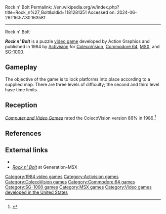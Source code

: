 Rock n' Bolt
Permalink: //en.wikipedia.org/w/index.php?title=Rock_n%27_Bolt&oldid=1181281351
Accessed on: 2024-06-26T16:57:30.163581



------
Rock n' Bolt
{{Short description|1984 video game}}
{{more citations needed|date=August 2014}}

{{Infobox video game
| title = 
| image = Rock n' Bolt Cover.jpg
| caption = 
| developer = Action Graphics<br>[[Sega]] {{small|(SG-1000)}}
| publisher = [[Activision]]<br>Sega {{small|(SG-1000)}}
| designer = Carl Norden<ref name="thiel"/><br>Satoshi Fujishima {{small|(SG-1000)}}
| composer = David Thiel<ref name="thiel"/><br>Satoshi Fujishima {{small|(SG-1000)}}
| released = 1984
| genre = [[Puzzle video game|Puzzle]]
| modes = 
| platforms = [[ColecoVision]], [[Commodore 64]], [[MSX]], [[SG-1000]]
}}

'''''Rock n' Bolt''''' is a puzzle [[video game]] developed by Action Graphics and published in 1984 by [[Activision]] for [[ColecoVision]], [[Commodore 64]], [[MSX]], and [[SG-1000]].

==Gameplay==
{{expand section|date=April 2018}}
The objective of the game is to lock platforms into place according to a supplied map. There are three levels of difficulty; the second and third level have time limits.

==Reception==
''[[Computer and Video Games]]'' rated the ColecoVision version 86% in 1989.<ref name="CVG">{{cite journal |title=Complete Games Guide |journal=[[Computer and Video Games]] |date=16 October 1989 |issue=Complete Guide to Consoles |pages=46–77 |url=https://retrocdn.net/images/9/98/CompleteGuideToConsoles_UK_01.pdf#page=46}}</ref>

==References==
{{reflist|refs=
<ref name="thiel">{{cite web|title=David Thiel Interview|url=http://www.c64.com/gt_display_interview.php?interview=31|website=C64.com|date=July 15, 2013}}</ref>
}}

==External links==
*{{lemon64 game|id=2164|name=Rock n' Bolt}}
*''[http://www.generation-msx.nl/msxdb/softwareinfo/687 Rock n' Bolt]'' at Generation-MSX

[[Category:1984 video games]]
[[Category:Activision games]]
[[Category:ColecoVision games]]
[[Category:Commodore 64 games]]
[[Category:SG-1000 games]]
[[Category:MSX games]]
[[Category:Video games developed in the United States]]


{{puzzle-videogame-stub}}